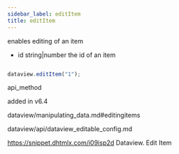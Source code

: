 ```yaml
---
sidebar_label: editItem
title: editItem
---
```



          


<Short>
  enables editing of an item



</Short>



- id		string|number		the id of an item




~~~js

dataview.editItem("1");


~~~
 api_method

<Descr>




</Descr>


 added in v6.4


 dataview/manipulating_data.md#editingitems


dataview/api/dataview_editable_config.md


https://snippet.dhtmlx.com/i09isp2d	Dataview. Edit Item